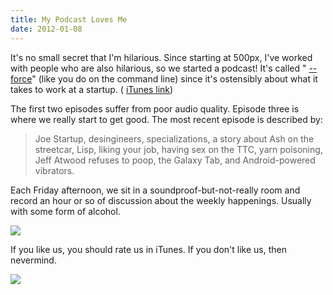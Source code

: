 ```yaml
---
title: My Podcast Loves Me
date: 2012-01-08
---
```



It's no small secret that I'm hilarious. Since starting at 500px, I've worked with people who are also hilarious, so we started a podcast! It's called " [--force](http://dashdashforce.me/)" (like you do on the command line) since it's ostensibly about what it takes to work at a startup. ( [iTunes link](http://itunes.apple.com/us/podcast//id486218686))

The first two episodes suffer from poor audio quality. Episode three is where we really start to get good. The most recent episode is described by:

> Joe Startup, desingineers, specializations, a story about Ash on the streetcar, Lisp, liking your job, having sex on the TTC, yarn poisoning, Jeff Atwood refuses to poop, the Galaxy Tab, and Android-powered vibrators.

Each Friday afternoon, we sit in a soundproof-but-not-really room and record an hour or so of discussion about the weekly happenings. Usually with some form of alcohol.

 ![](E5030DBEEB8D44E9AFF8FEBAF744B543.png)

If you like us, you should rate us in iTunes. If you don't like us, then nevermind.

 ![](C0A05AB96EE7485889DB7A88C7FA6ED3.png)
  